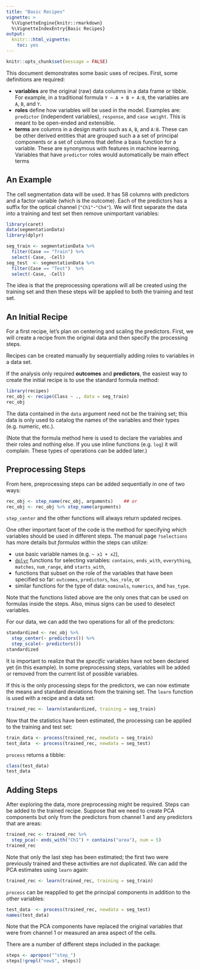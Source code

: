 ```yaml
---
title: "Basic Recipes"
vignette: >
  %\VignetteEngine{knitr::rmarkdown}
  %\VignetteIndexEntry{Basic Recipes}
output:
  knitr:::html_vignette:
    toc: yes
---
```


```r
knitr::opts_chunk$set(message = FALSE)
```

This document demonstrates some basic uses of recipes. First, some definitions are required: 

 * __variables__ are the original (raw) data columns in a data frame or tibble. For example, in a traditional formula `Y ~ A + B + A:B`, the variables are `A`, `B`, and `Y`. 
 * __roles__ define how variables will be used in the model. Examples are: `predictor` (independent variables), `response`, and `case weight`. This is meant to be open-ended and extensible. 
 * __terms__ are columns in a design matrix such as `A`, `B`, and `A:B`. These can be other derived entities that are grouped such a a set of principal components or a set of columns that define a basis function for a variable. These are synonymous with features in machine learning. Variables that have `predictor` roles would automatically be main effect terms  

## An Example

The cell segmentation data will be used. It has 58 columns with predictors and a factor variable (which is the outcome). Each of the predictors has a suffix for the optical channel (`"Ch1"`-`"Ch4"`). We will first separate the data into a training and test set then remove unimportant variables:

```r
library(caret)
data(segmentationData)
library(dplyr)

seg_train <- segmentationData %>% 
  filter(Case == "Train") %>% 
  select(-Case, -Cell)
seg_test  <- segmentationData %>% 
  filter(Case == "Test")  %>% 
  select(-Case, -Cell)
```

The idea is that the preprocessing operations will all be created using the training set and then these steps will be applied to both the training and test set. 

## An Initial Recipe

For a first recipe, let's plan on centering and scaling the predictors. First, we will create a recipe from the original data and then specify the processing steps. 

Recipes can be created manually by sequentially adding roles to variables in a data set. 

If the analysis only required **outcomes** and **predictors**, the easiest way to create the initial recipe is to use the standard formula method:

```r
library(recipes)
rec_obj <- recipe(Class ~ ., data = seg_train)
rec_obj
```

The data contained in the `data` argument need not be the training set; this data is only used to catalog the names of the variables and their types (e.g. numeric, etc.).  

(Note that the formula method here is used to declare the variables and their roles and nothing else. If you use inline functions (e.g. `log`) it will complain. These types of operations can be added later.)

## Preprocessing Steps

From here, preprocessing steps can be added sequentially in one of two ways:
```r
rec_obj <- step_name(rec_obj, arguments)    ## or
rec_obj <- rec_obj %>% step_name(arguments)
```
`step_center` and the other functions will always return updated recipes. 

One other important facet of the code is the method for specifying which variables should be used in different steps. The manual page `?selections` has more details but _formulas_ within the steps can utilize: 

 * use basic variable names (e.g. `~ x1 + x2`),
 *  [`dplyr`](https://cran.rstudio.com/web/packages/dplyr/vignettes/introduction.html) functions for selecting variables: `contains`, `ends_with`, `everything`, `matches`, `num_range`, and `starts_with`,
 * functions that subset on the role of the variables that have been specified so far: `outcomes`, `predictors`, `has_role`, or 
 * similar functions for the type of data: `nominals`, `numerics`, and `has_type`. 

Note that the functions listed above are the only ones that can be used on formulas inside the steps. Also, minus signs can be used to deselect variables. 

For our data, we can add the two operations for all of the predictors:
```r
standardized <- rec_obj %>%
  step_center(~ predictors()) %>%
  step_scale(~ predictors()) 
standardized
```

It is important to realize that the _specific_ variables have not been declared yet (in this example). In some preprocessing steps, variables will be added or removed from the current list of possible variables. 

If this is the only processing steps for the predictors, we can now estimate the means and standard deviations from the training set. The `learn` function is used with a recipe and a data set:
```r
trained_rec <- learn(standardized, training = seg_train)
```
Now that the statistics have been estimated, the processing can be applied to the training and test set:
```r
train_data <- process(trained_rec, newdata = seg_train)
test_data  <- process(trained_rec, newdata = seg_test)
```
`process` returns a tibble: 
```r
class(test_data)
test_data
```


## Adding Steps

After exploring the data, more preprocessing might be required. Steps can be added to the trained recipe. Suppose that we need to create PCA components but only from the predictors from channel 1 and any predictors that are areas: 
```r
trained_rec <- trained_rec %>%
  step_pca(~ ends_with("Ch1") + contains("area"), num = 5)
trained_rec
```
Note that only the last step has been estimated; the first two were previously trained and these activities are not duplicated. We can add the PCA estimates using `learn` again:
```r
trained_rec <- learn(trained_rec, training = seg_train)
```
`process` can be reapplied to get the principal components in addition to the other variables:

```r
test_data  <- process(trained_rec, newdata = seg_test)
names(test_data)
```

Note that the PCA components have replaced the original variables that were from channel 1 or measured an area aspect of the cells. 


There are a number of different steps included in the package:

```r
steps <- apropos("^step_")
steps[!grepl("new$", steps)]
```
